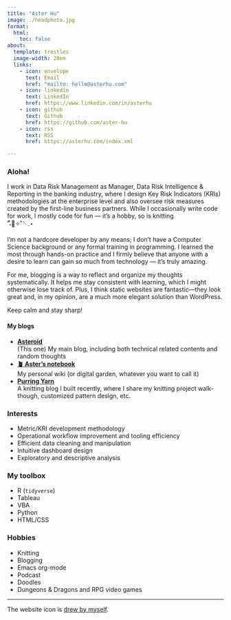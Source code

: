 ```yaml
---
title: "Aster Hu"
image: ./headphoto.jpg
format:
  html:
    toc: false
about:
  template: trestles
  image-width: 20em
  links:
    - icon: envelope
      text: Email
      href: "mailto: hello@asterhu.com"
    - icon: linkedin
      text: LinkedIn
      href: https://www.linkedin.com/in/asterhu
    - icon: github
      text: Github
      href: https://github.com/aster-hu
    - icon: rss
      text: RSS
      href: https://asterhu.com/index.xml

---
```


### Aloha!

I work in Data Risk Management as Manager, Data Risk Intelligence & Reporting in the banking industry, where I design Key Risk Indicators (KRIs) methodologies at the enterprise level and also oversee risk measures created by the first-line business partners. While I occasionally write code for work, I mostly code for fun — it’s a hobby, so is knitting <br>˚˖ִ໋🧶✧˚🪡.⋆

I’m not a hardcore developer by any means; I don’t have a Computer Science background or any formal training in programming. I learned the most through hands-on practice and I firmly believe that anyone with a desire to learn can gain so much from technology — it’s truly amazing.

For me, blogging is a way to reflect and organize my thoughts systematically. It helps me stay consistent with learning, which I might otherwise lose track of. Plus, I think static websites are fantastic—they look great and, in my opinion, are a much more elegant solution than WordPress.

Keep calm and stay sharp!

#### My blogs
- **[Asteroid](../)**  
(This one) My main blog, including both technical related contents and random thoughts
- [**🪴 Aster's notebook**](https://notes.asterhu.com)  
My personal wiki (or digital garden, whatever you want to call it)
- [**Purring Yarn**](https://purringyarn.pages.dev)  
A knitting blog I built recently, where I share my knitting project walk-though, customized pattern design, etc.

### Interests

- Metric/KRI development methodology
- Operational workflow improvement and tooling efficiency
- Efficient data cleaning and manipulation
- Intuitive dashboard design
- Exploratory and descriptive analysis

### My toolbox

- R (`tidyverse`)
- Tableau
- VBA
- Python
- HTML/CSS

### Hobbies

- Knitting
- Blogging
- Emacs org-mode
- Podcast
- Doodles
- Dungeons & Dragons and RPG video games


---

The website icon is [drew by myself](/post/2021-08-15-palette-profile-photo/index.qmd).
